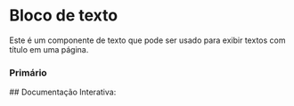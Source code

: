 
<Meta of={Story} />

# Bloco de texto

Este é um componente de texto que pode ser usado para exibir textos com título em uma página.

### Primário
<Canvas of={Story.Primary}  />
## Documentação Interativa:
<Primary of={Story}/>
<Controls/>